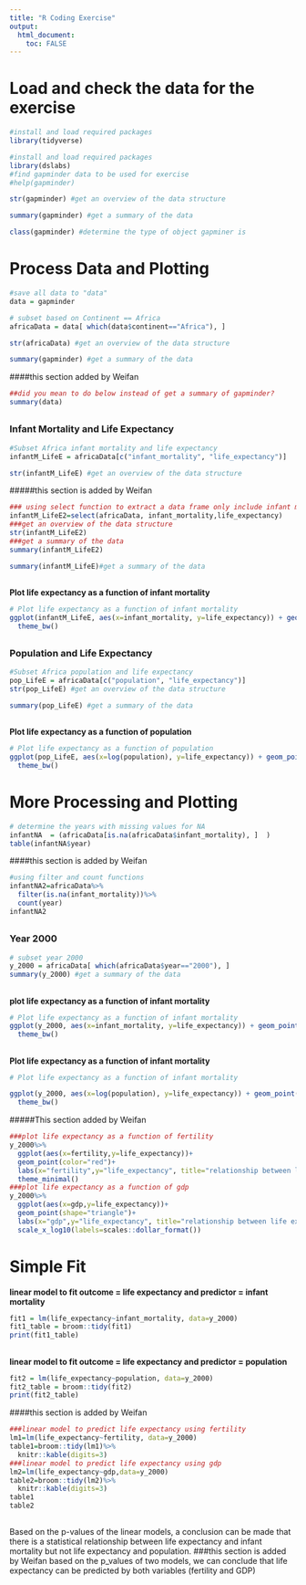 ```yaml
---
title: "R Coding Exercise"
output:
  html_document:
    toc: FALSE
---
```


## ##
# Load and check the data for the exercise

```r
#install and load required packages
library(tidyverse)
```

```r
#install and load required packages
library(dslabs)
#find gapminder data to be used for exercise
#help(gapminder)
```

```r
str(gapminder) #get an overview of the data structure
```

```r
summary(gapminder) #get a summary of the data
```

```r
class(gapminder) #determine the type of object gapminer is 
```

# Process Data and Plotting

```r
#save all data to "data"
data = gapminder

# subset based on Continent == Africa
africaData = data[ which(data$continent=="Africa"), ]

str(africaData) #get an overview of the data structure
```

```r
summary(gapminder) #get a summary of the data
```
####this section added by Weifan

```r
##did you mean to do below instead of get a summary of gapminder?
summary(data)
```
## ##
### Infant Mortality and Life Expectancy 
```r
#Subset Africa infant mortality and life expectancy
infantM_LifeE = africaData[c("infant_mortality", "life_expectancy")]

str(infantM_LifeE) #get an overview of the data structure
```

#####this section is added by Weifan
```r
### using select function to extract a data frame only include infant mortality and life expectancy
infantM_LifeE2=select(africaData, infant_mortality,life_expectancy)
###get an overview of the data structure
str(infantM_LifeE2)
###get a summary of the data
summary(infantM_LifeE2)
```

```r
summary(infantM_LifeE)#get a summary of the data
```
## ##
**Plot life expectancy as a function of infant mortality **
```r
# Plot life expectancy as a function of infant mortality 
ggplot(infantM_LifeE, aes(x=infant_mortality, y=life_expectancy)) + geom_point()+xlab("Infant Mortality")+ ylab("Life Expectancy (Years)")+
  theme_bw()

```
## ##
### Population and Life Expectancy 

```r
#Subset Africa population and life expectancy
pop_LifeE = africaData[c("population", "life_expectancy")]
str(pop_LifeE) #get an overview of the data structure

```

```r
summary(pop_LifeE) #get a summary of the data
```
## ##
**Plot life expectancy as a function of population**
```r
# Plot life expectancy as a function of population
ggplot(pop_LifeE, aes(x=log(population), y=life_expectancy)) + geom_point() +xlab("Population (log)")+ ylab("Life Expectancy (Years)")+
  theme_bw()

```

# More Processing and Plotting

```r
# determine the years with missing values for NA
infantNA  = (africaData[is.na(africaData$infant_mortality), ]  )
table(infantNA$year)
```

####this section is added by Weifan
```r
#using filter and count functions
infantNA2=africaData%>%
  filter(is.na(infant_mortality))%>%
  count(year)
infantNA2
```
## ##
### Year 2000
```r
# subset year 2000
y_2000 = africaData[ which(africaData$year=="2000"), ]
summary(y_2000) #get a summary of the data
```
## ##
**plot life expectancy as a function of infant mortality**
```r
# Plot life expectancy as a function of infant mortality 
ggplot(y_2000, aes(x=infant_mortality, y=life_expectancy)) + geom_point() +xlab("Infant Mortality")+ ylab("Life Expectancy (Years)")+
  theme_bw()
```
## ##
**Plot life expectancy as a function of infant mortality **
```r
# Plot life expectancy as a function of infant mortality 

ggplot(y_2000, aes(x=log(population), y=life_expectancy)) + geom_point() +xlab("Population (log)")+ ylab("Life Expectancy (Years)")+
  theme_bw()
```
#####This section added by Weifan
```r
###plot life expectancy as a function of fertility
y_2000%>%
  ggplot(aes(x=fertility,y=life_expectancy))+
  geom_point(color="red")+
  labs(x="fertility",y="life_expectancy", title="relationship between life expectancy and fertility")+
  theme_minimal()
###plot life expectancy as a function of gdp
y_2000%>%
  ggplot(aes(x=gdp,y=life_expectancy))+
  geom_point(shape="triangle")+
  labs(x="gdp",y="life_expectancy", title="relationship between life expectancy and gdp")+
  scale_x_log10(labels=scales::dollar_format())
```

# Simple Fit


**linear model to fit outcome = life expectancy and predictor = infant mortality**
```r

fit1 = lm(life_expectancy~infant_mortality, data=y_2000)
fit1_table = broom::tidy(fit1)
print(fit1_table)
```
## ##
**linear model to fit outcome = life expectancy and predictor = population**
```r
fit2 = lm(life_expectancy~population, data=y_2000)
fit2_table = broom::tidy(fit2)
print(fit2_table)
```
####this section is added by Weifan
```r
###linear model to predict life expectancy using fertility
lm1=lm(life_expectancy~fertility, data=y_2000)
table1=broom::tidy(lm1)%>%
  knitr::kable(digits=3)
###linear model to predict life expectancy using gdp
lm2=lm(life_expectancy~gdp,data=y_2000)
table2=broom::tidy(lm2)%>%
  knitr::kable(digits=3)
table1
table2
```

## ##
Based on the p-values of the linear models, a conclusion can be made that there is a statistical relationship between life expectancy and infant mortality but not life expectancy and population. 
###this section is added by Weifan
based on the p_values of two models, we can conclude that life expectancy can be predicted by both variables (fertility and GDP)